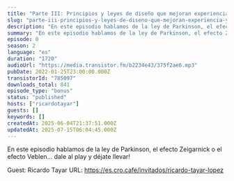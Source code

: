 ```yaml
---
title: "Parte III: Principios y leyes de diseño que mejoran experiencia y empujan conversión"
slug: "parte-iii-principios-y-leyes-de-diseno-que-mejoran-experiencia-y-empujan-conversion-con-ricardo-tayar"
description: "En este episodio hablamos de la ley de Parkinson, el efecto Zeigarnick o el efecto Veblen... dale al play y déjate llevar!\n\nGuest: Ricardo Tayar\nURL: https://es.cro.cafe/invitados/ricardo-tayar-lopez"
summary: "En este episodio hablamos de la ley de Parkinson, el efecto Zeigarnick o el efecto Veblen... dale al play y déjate llevar!"
episode: 0
season: 2
language: "es"
duration: "1720"
audioUrl: "https://media.transistor.fm/b2234e43/375f2ae6.mp3"
pubDate: 2022-01-25T23:00:00.000Z
transistorId: "785097"
downloads_total: 841
episode_type: "bonus"
status: "published"
hosts: ["ricardotayar"]
guests: []
keywords: []
createdAt: 2025-06-04T21:37:51.000Z
updatedAt: 2025-07-15T06:04:45.000Z
---
```


En este episodio hablamos de la ley de Parkinson, el efecto Zeigarnick o el efecto Veblen... dale al play y déjate llevar!

Guest: Ricardo Tayar
URL: https://es.cro.cafe/invitados/ricardo-tayar-lopez
